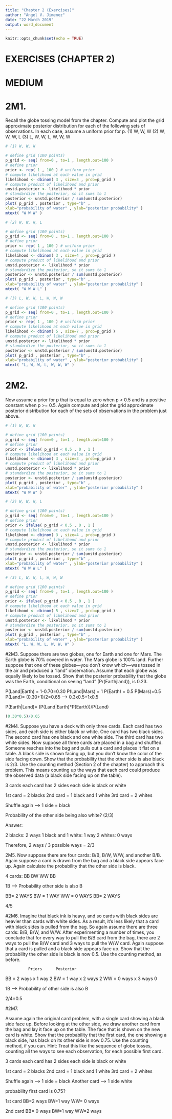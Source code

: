 ---
title: "Chapter 2 (Exercises)"
author: "Angel V. Jimenez"
date: "22 March 2019"
output: word_document
---

```{r setup, include=FALSE}
knitr::opts_chunk$set(echo = TRUE)
```

# EXERCISES (CHAPTER 2)

# MEDIUM

# 2M1. 

Recall the globe tossing model from the chapter. Compute and plot the grid approximate
posterior distribution for each of the following sets of observations. In each case, assume a uniform
prior for p.
(1) W, W, W
(2) W, W, W, L
(3) L, W, W, L, W, W, W

```{r}
# (1) W, W, W

# define grid (100 points)
p_grid <- seq( from=0 , to=1 , length.out=100 )
# define prior
prior <- rep( 1 , 100 ) # uniform prior
# compute likelihood at each value in grid
likelihood <- dbinom( 3 , size=3 , prob=p_grid )
# compute product of likelihood and prior
unstd.posterior <- likelihood * prior
# standardize the posterior, so it sums to 1
posterior <- unstd.posterior / sum(unstd.posterior)
plot( p_grid , posterior , type="b" ,
xlab="probability of water" , ylab="posterior probability" )
mtext( "W W W" )
```

```{r}
# (2) W, W, W, L

# define grid (100 points)
p_grid <- seq( from=0 , to=1 , length.out=100 )
# define prior
prior <- rep( 1 , 100 ) # uniform prior
# compute likelihood at each value in grid
likelihood <- dbinom( 3 , size=4 , prob=p_grid )
# compute product of likelihood and prior
unstd.posterior <- likelihood * prior
# standardize the posterior, so it sums to 1
posterior <- unstd.posterior / sum(unstd.posterior)
plot( p_grid , posterior , type="b" ,
xlab="probability of water" , ylab="posterior probability" )
mtext( "W W W L" )
```

```{r}
# (3) L, W, W, L, W, W, W

# define grid (100 points)
p_grid <- seq( from=0 , to=1 , length.out=100 )
# define prior
prior <- rep( 1 , 100 ) # uniform prior
# compute likelihood at each value in grid
likelihood <- dbinom( 5 , size=7 , prob=p_grid )
# compute product of likelihood and prior
unstd.posterior <- likelihood * prior
# standardize the posterior, so it sums to 1
posterior <- unstd.posterior / sum(unstd.posterior)
plot( p_grid , posterior , type="b" ,
xlab="probability of water" , ylab="posterior probability" )
mtext( "L, W, W, L, W, W, W" )
```

# 2M2. 

Now assume a prior for p that is equal to zero when p < 0.5 and is a positive constant when
p >= 0.5. Again compute and plot the grid approximate posterior distribution for each of the sets of
observations in the problem just above.


```{r}
# (1) W, W, W

# define grid (100 points)
p_grid <- seq( from=0 , to=1 , length.out=100 )
# define prior
prior <- ifelse( p_grid < 0.5 , 0 , 1 )
# compute likelihood at each value in grid
likelihood <- dbinom( 3 , size=3 , prob=p_grid )
# compute product of likelihood and prior
unstd.posterior <- likelihood * prior
# standardize the posterior, so it sums to 1
posterior <- unstd.posterior / sum(unstd.posterior)
plot( p_grid , posterior , type="b" ,
xlab="probability of water" , ylab="posterior probability" )
mtext( "W W W" )
```

```{r}
# (2) W, W, W, L

# define grid (100 points)
p_grid <- seq( from=0 , to=1 , length.out=100 )
# define prior
prior <- ifelse( p_grid < 0.5 , 0 , 1 )
# compute likelihood at each value in grid
likelihood <- dbinom( 3 , size=4 , prob=p_grid )
# compute product of likelihood and prior
unstd.posterior <- likelihood * prior
# standardize the posterior, so it sums to 1
posterior <- unstd.posterior / sum(unstd.posterior)
plot( p_grid , posterior , type="b" ,
xlab="probability of water" , ylab="posterior probability" )
mtext( "W W W L" )
```


```{r}
# (3) L, W, W, L, W, W, W

# define grid (100 points)
p_grid <- seq( from=0 , to=1 , length.out=100 )
# define prior
prior <- ifelse( p_grid < 0.5 , 0 , 1 )
# compute likelihood at each value in grid
likelihood <- dbinom( 5 , size=7 , prob=p_grid )
# compute product of likelihood and prior
unstd.posterior <- likelihood * prior
# standardize the posterior, so it sums to 1
posterior <- unstd.posterior / sum(unstd.posterior)
plot( p_grid , posterior , type="b" ,
xlab="probability of water" , ylab="posterior probability" )
mtext( "L, W, W, L, W, W, W" )
```

#2M3. 
Suppose there are two globes, one for Earth and one for Mars. The Earth globe is 70% covered
in water. The Mars globe is 100% land. Further suppose that one of these globes—you don’t know
which—was tossed in the air and produced a “land” observation. Assume that each globe was equally
likely to be tossed. Show that the posterior probability that the globe was the Earth, conditional on
seeing “land” (Pr(Earthjland)), is 0.23.


P(Land|Earth) = 1-0.70=0.30
P(Land|Mars) = 1
P(Earth) = 0.5
P(Mars)=0.5
P(Land)= (0.30+1)/2=0.65 --> 0.3x0.5+1x0.5

P(Earth|Land)= (P(Land|Earth)*P(Earth))/P(Land)

```{r}
(0.30*0.5)/0.65
```

#2M4. 
Suppose you have a deck with only three cards. Each card has two sides, and each side is either
black or white. One card has two black sides. The second card has one black and one white side. The
third card has two white sides. Now suppose all three cards are placed in a bag and shuffled. Someone
reaches into the bag and pulls out a card and places it flat on a table. A black side is shown facing up,
but you don’t know the color of the side facing down. Show that the probability that the other side is
also black is 2/3. Use the counting method (Section 2 of the chapter) to approach this problem. This
means counting up the ways that each card could produce the observed data (a black side facing up
on the table).

3 cards
each card has 2 sides
each side is black or white

1st card = 2 blacks
2nd card = 1 black and 1 white
3rd card = 2 whites

Shuffle again --> 1 side = black

Probability of the other side being also white? (2/3)

Answer: 

2 blacks: 2 ways
1 black and 1 white: 1 way
2 whites: 0 ways

Therefore, 2 ways / 3 possible ways = 2/3


2M5. Now suppose there are four cards: B/B, B/W, W/W, and another B/B. Again suppose a card is
drawn from the bag and a black side appears face up. Again calculate the probability that the other
side is black.

4 cards: 
BB
BW
WW
BB

1B --> Probability other side is also B

BB= 2 WAYS
BW = 1 WAY
WW = 0 WAYS
BB= 2 WAYS

4/5


#2M6. 
Imagine that black ink is heavy, and so cards with black sides are heavier than cards with white
sides. As a result, it’s less likely that a card with black sides is pulled from the bag. So again assume
there are three cards: B/B, B/W, and W/W. After experimenting a number of times, you conclude that
for every way to pull the B/B card from the bag, there are 2 ways to pull the B/W card and 3 ways to
pull the W/W card. Again suppose that a card is pulled and a black side appears face up. Show that
the probability the other side is black is now 0.5. Use the counting method, as before.

              Priors      Posterior
BB = 2 ways x 1 way         2 
BW = 1 way x 2 ways         2
WW = 0 ways x 3 ways        0


1B --> Probability of other side is also B

2/4=0.5

#2M7. 

Assume again the original card problem, with a single card showing a black side face up. Before
looking at the other side, we draw another card from the bag and lay it face up on the table. The face
that is shown on the new card is white. Show that the probability that the first card, the one showing
a black side, has black on its other side is now 0.75. Use the counting method, if you can. Hint: Treat
this like the sequence of globe tosses, counting all the ways to see each observation, for each possible
first card.

3 cards
each card has 2 sides
each side is black or white

1st card = 2 blacks
2nd card = 1 black and 1 white
3rd card = 2 whites

Shuffle again --> 1 side = black
Another card --> 1 side white

probability first card is 0.75?

1st card
BB=2 ways
BW=1 way
WW= 0 ways

2nd card
BB= 0 ways
BW=1 way
WW=2 ways
